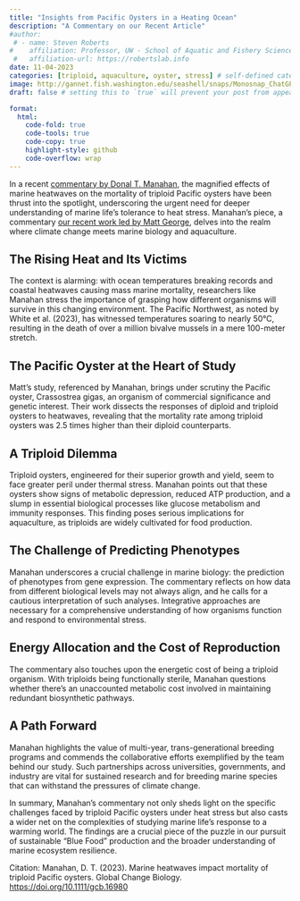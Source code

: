 ```yaml
---
title: "Insights from Pacific Oysters in a Heating Ocean"
description: "A Commentary on our Recent Article"
#author:
 # - name: Steven Roberts
#    affiliation: Professor, UW - School of Aquatic and Fishery Sciences
 #   affiliation-url: https://robertslab.info
date: 11-04-2023
categories: [triploid, aquaculture, oyster, stress] # self-defined categories
image: http://gannet.fish.washington.edu/seashell/snaps/Monosnap_ChatGPT_2023-11-04_14-59-20.png # finding a good image
draft: false # setting this to `true` will prevent your post from appearing on your listing page until you're ready!

format:
  html:
    code-fold: true
    code-tools: true
    code-copy: true
    highlight-style: github
    code-overflow: wrap
---
```



In a recent [commentary by Donal T. Manahan](https://doi.org/10.1111/gcb.16980), the magnified effects of marine heatwaves on the mortality of triploid Pacific oysters have been thrust into the spotlight, underscoring the urgent need for deeper understanding of marine life's tolerance to heat stress. Manahan's piece, a commentary [our recent work led by Matt George](https://doi.org/10.1111/gcb.16880), delves into the realm where climate change meets marine biology and aquaculture.

## The Rising Heat and Its Victims
The context is alarming: with ocean temperatures breaking records and coastal heatwaves causing mass marine mortality, researchers like Manahan stress the importance of grasping how different organisms will survive in this changing environment. The Pacific Northwest, as noted by White et al. (2023), has witnessed temperatures soaring to nearly 50°C, resulting in the death of over a million bivalve mussels in a mere 100-meter stretch.

## The Pacific Oyster at the Heart of Study
Matt's study, referenced by Manahan, brings under scrutiny the Pacific oyster, Crassostrea gigas, an organism of commercial significance and genetic interest. Their work dissects the responses of diploid and triploid oysters to heatwaves, revealing that the mortality rate among triploid oysters was 2.5 times higher than their diploid counterparts.

## A Triploid Dilemma
Triploid oysters, engineered for their superior growth and yield, seem to face greater peril under thermal stress. Manahan points out that these oysters show signs of metabolic depression, reduced ATP production, and a slump in essential biological processes like glucose metabolism and immunity responses. This finding poses serious implications for aquaculture, as triploids are widely cultivated for food production.

## The Challenge of Predicting Phenotypes
Manahan underscores a crucial challenge in marine biology: the prediction of phenotypes from gene expression. The commentary reflects on how data from different biological levels may not always align, and he calls for a cautious interpretation of such analyses. Integrative approaches are  necessary for a comprehensive understanding of how organisms function and respond to environmental stress.

## Energy Allocation and the Cost of Reproduction
The commentary also touches upon the energetic cost of being a triploid organism. With triploids being functionally sterile, Manahan questions whether there's an unaccounted metabolic cost involved in maintaining redundant biosynthetic pathways.

## A Path Forward
Manahan highlights the value of multi-year, trans-generational breeding programs and commends the collaborative efforts exemplified by the team behind our study. Such partnerships across universities, governments, and industry are vital for sustained research and for breeding marine species that can withstand the pressures of climate change.

In summary, Manahan's commentary not only sheds light on the specific challenges faced by triploid Pacific oysters under heat stress but also casts a wider net on the complexities of studying marine life's response to a warming world. The findings are a crucial piece of the puzzle in our pursuit of sustainable "Blue Food" production and the broader understanding of marine ecosystem resilience.

Citation:
Manahan, D. T. (2023). Marine heatwaves impact mortality of triploid Pacific oysters. Global Change Biology. <https://doi.org/10.1111/gcb.16980>